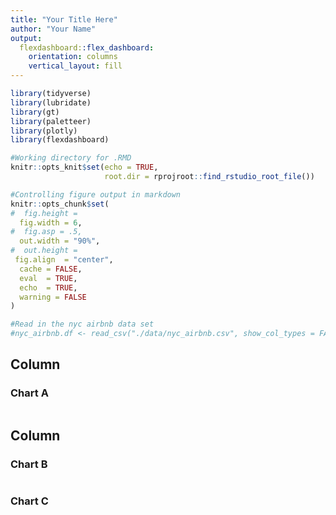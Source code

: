 ```yaml
---
title: "Your Title Here"
author: "Your Name"
output: 
  flexdashboard::flex_dashboard:
    orientation: columns
    vertical_layout: fill
---
```


```r
library(tidyverse)
library(lubridate)
library(gt)
library(paletteer)
library(plotly)
library(flexdashboard)

#Working directory for .RMD
knitr::opts_knit$set(echo = TRUE,
                     root.dir = rprojroot::find_rstudio_root_file())

#Controlling figure output in markdown
knitr::opts_chunk$set(
#  fig.height =   
  fig.width = 6,
#  fig.asp = .5,
  out.width = "90%",
#  out.height = 
 fig.align  = "center",
  cache = FALSE,
  eval  = TRUE,
  echo  = TRUE,
  warning = FALSE
)

```


```r
#Read in the nyc airbnb data set
#nyc_airbnb.df <- read_csv("./data/nyc_airbnb.csv", show_col_types = FALSE) %>%

```

Column {data-width=650}
-----------------------------------------------------------------------

### Chart A

```r


```

Column {data-width=350}
-----------------------------------------------------------------------

### Chart B

```r

```

### Chart C

```r

```

